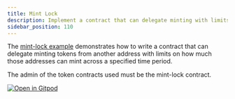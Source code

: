 ```yaml
---
title: Mint Lock
description: Implement a contract that can delegate minting with limits.
sidebar_position: 110
---
```


<head>
  <title>{`Implement contract that can delegate minting with limits.`}</title>
  <meta charSet="utf-8" />
  <meta
    property="og:title"
    content="Implement a contract that can delegate minting with limits."
  />
  <meta
    property="og:description"
    content="Implement a contract that can delegate minting with limits."
  />
</head>

The [mint-lock example] demonstrates how to write a contract that can delegate minting tokens from another address with limits on how much those addresses can mint across a specified time period.

The admin of the token contracts used must be the mint-lock contract.

[![Open in Gitpod](https://gitpod.io/button/open-in-gitpod.svg)][oigp]

[oigp]: https://gitpod.io/#https://github.com/stellar/soroban-examples/tree/v21.6.0
[mint-lock example]: https://github.com/stellar/soroban-examples/tree/v21.6.0/mint-lock
